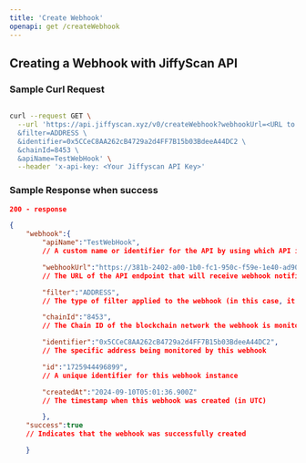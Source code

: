 ```yaml
---
title: 'Create Webhook'
openapi: get /createWebhook
---
```


## Creating a Webhook with JiffyScan API

### Sample Curl Request

```bash

curl --request GET \
  --url 'https://api.jiffyscan.xyz/v0/createWebhook?webhookUrl=<URL to which the webhook should send the data> \
  &filter=ADDRESS \
  &identifier=0x5CCeC8AA262cB4729a2d4FF7B15b03BdeeA44DC2 \
  &chainId=8453 \
  &apiName=TestWebHook' \
  --header 'x-api-key: <Your Jiffyscan API Key>'

```

### Sample Response when success

```json
200 - response

{
    "webhook":{
        "apiName":"TestWebHook",
        // A custom name or identifier for the API by using which API is created (in this case, it's set to "TestWebHook")

        "webhookUrl":"https://381b-2402-a00-1b0-fc1-950c-f59e-1e40-ad90.ngrok-free.app",
        // The URL of the API endpoint that will receive webhook notifications. We are using a sample Ngrok url here to expose our local ports

        "filter":"ADDRESS",
        // The type of filter applied to the webhook (in this case, it's filtering by address)

        "chainId":"8453",
        // The Chain ID of the blockchain network the webhook is monitoring (8453 corresponds to Base Network )

        "identifier":"0x5CCeC8AA262cB4729a2d4FF7B15b03BdeeA44DC2",
        // The specific address being monitored by this webhook

        "id":"1725944496899",
        // A unique identifier for this webhook instance

        "createdAt":"2024-09-10T05:01:36.900Z"
        // The timestamp when this webhook was created (in UTC)

        },
    "success":true
    // Indicates that the webhook was successfully created

    }

```
